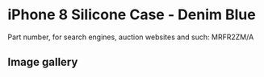# iPhone 8 Silicone Case - Denim Blue

Part number, for search engines, auction websites and such: MRFR2ZM/A

## Image gallery

<div style={{ width: "768px" }}>
  <GalleryComponent
    images={[
      {
        original: "/everysource/MRFR2",
        thumbnail: "/everypreview/MRFR2",
      },
      {
        original: "/everysource/MRFR2_AV1_GOLD",
        thumbnail: "/everypreview/MRFR2_AV1_GOLD",
      },
      {
        original: "/everysource/MRFR2_AV1_SILVER",
        thumbnail: "/everypreview/MRFR2_AV1_SILVER",
      },
      {
        original: "/everysource/MRFR2_AV1_SPACE_GRAY",
        thumbnail: "/everypreview/MRFR2_AV1_SPACE_GRAY",
      },
      {
        original: "/everysource/MRFR2_AV2",
        thumbnail: "/everypreview/MRFR2_AV2",
      }
    ]}
  />
</div>